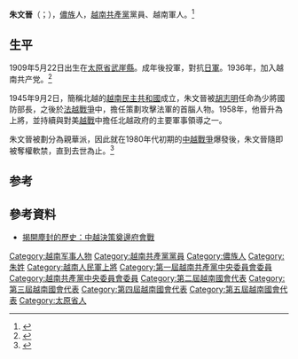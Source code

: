 '''朱文晉'''（{{lang-vi|'''Chu Văn Tấn'''}}；{{bd|1909年|5月22日|1984年||catIdx=C}}），[[儂族|儂族]]人，[[越南共產黨|越南共產黨]]黨員、越南軍人。<ref>{{cite news |title=Chu Văn Tấn - “Người anh cả của lực lượng du kích quân Việt Nam” |url=https://viettimes.vn/chu-van-tan-nguoi-anh-ca-cua-luc-luong-du-kich-quan-viet-nam-post90465.html |accessdate=2021-10-31 |work=Báo tin tức và phân tích chuyên sâu kinh tế, quốc tế, y tế |date=2018-09-27 |language=vi |archive-date=2020-12-05 |archive-url=https://web.archive.org/web/20201205101059/https://viettimes.vn/chu-van-tan-nguoi-anh-ca-cua-luc-luong-du-kich-quan-viet-nam-post90465.html |dead-url=no }}</ref>

== 生平 ==
1909年5月22日出生在[[太原省|太原省]][[武崖縣|武崖縣]]。成年後投軍，對抗[[日軍|日軍]]。1936年，加入越南共产党。<ref>{{cite news |title=Gặp người lái xe riêng của Tướng Chu Văn Tấn |url=https://tienphong.vn/gap-nguoi-lai-xe-rieng-cua-tuong-chu-van-tan-post1244410.tpo |accessdate=2021-10-31 |work=Báo điện tử Tiền Phong |date=2020-05-31 |language=vi |archive-date=2021-04-23 |archive-url=https://web.archive.org/web/20210423060049/https://tienphong.vn/gap-nguoi-lai-xe-rieng-cua-tuong-chu-van-tan-post1244410.tpo |dead-url=no }}</ref>

1945年9月2日，簡稱北越的[[越南民主共和國|越南民主共和國]]成立，朱文晉被[[胡志明|胡志明]]任命為少將國防部長，之後於[[法越戰爭|法越戰爭]]中，擔任策劃攻擊法軍的首腦人物。1958年，他晉升為上將，並持續與對美[[越戰|越戰]]中擔任北越政府的主要軍事領導之一。

朱文晉被劃分為親華派，因此就在1980年代初期的[[中越戰爭|中越戰爭]]爆發後，朱文晉隨即被奪權軟禁，直到去世為止。<ref>{{cite news |url=http://www.mod.gov.vn/wps/portal/!ut/p/b1/vZXZcqM4GIWfJQ9ALMzqS0AYAQbMvty4WG0wm4NtlqdvMpWZqp6ZTm66I12p6qg-nfP_kjbRJthEbfwsz_G97Nq4fl9H9GnP6RbL4xyQPJMCMsFBRAAaAI1aBeEqECQOkcwBAPYgrQIOudbOJAjAEV_t9zdBFdITHOQRivbpYksVlfF2jSj1sdTbDsTAceUBQ6DkS_PK32ImIwpIhuOCqB6f0jY8hs1Ux1yPq9VBAj2GeBY-G5vsaacQ4t0kUgJtx3pRZ4WQV0cfZCo1hozJT8XZvImIHmR5EqVHNCdvPIu2aqC57ZGKGYyi8rNIkeMOfvgEvxgc-Nkni3B69Ykg7Xk2Iankx_5PBF_mFH2KEJgPwWel-EvwiYdwFTC_PiS1cd6rtWVgp3D7tVpTqMxEMgwVeCiS7IaVJVXmmx6F0HWfvOg8cfo8qHHc5AetcyT9mT-gdelcL454hW3CXrszeog1aOhPsls7Vya-5VVvR3ZW-tiSgtElFi4AjenyO6bwGSuZT6noZhjbLU-1xkv-LjjhebaqdkKXpixNQ74iR9ePmr0XaaNb4wushrvcJiqMfBi0OFNGToOwYHupTK5teEQUOIfJ_SiAly8CEOj3AAB5squ5l5frYlWMCbTFnB3xbuCOi-vVCnevs63HuC5OCqg8eXAnTT8YoyOSk3NPjplnuTzHA0I89F8ByT8NlAy0B7LiKJRtmFugEt_tkPrtQGUTlUnzOqbNK3ilAUMDnCFpCtAESxIb75h2E-zMEXKBNeACCVGioyRq7-Nw9XteTrRzcM6GSjWq3Na0XTEXnHFRbb8ZGEhfMz0S0zht9hMMdUVDkGQsWWt6aTFgcR6PaYHRl1xJwQPK1fENxW2NkaHjE7dQDYqdns5KIdPcy8tGR12T_6ceP1988X86zpId6M8a9EccesYAqjWeej1opOvibcFFXHOuw6SBydDF8-xk6CMejnJI0_8KyHw3kPrjwH-1OPhmhy7524Fri5_rLln_Zy8J-8P7cyyKzpFsVH9JzDNfjcqjeTYy61BjYIrJjK2s_eTlO6_Ol2vm88aeFIV66_bTnQzU9sbfiPQigGnBORnXCvFNCsUbX8U85W9R7bstQOyj8fnDLBhJECcA7jGuuHbjxJanyuqlHuzbfikY_eSyakCu16h0nRDcvUM8pYKScJG_5T3Fb0lMHVQMz47rJ25uOQlE0aZv3Kd6oC20BP_MXHo2f88f2uuy5w!!/dl4/d5/L2dBISEvZ0FBIS9nQSEh/ |accessdate=2021-10-31 |title=Bộ trưởng Chu Văn Tấn (1945 - 1946)|work=CỔNG THÔNG TIN ĐIỆN TỬ BỘ QUỐC PHÒNG NƯỚC CỘNG HÒA XÃ HỘI CHỦ NGHĨA VIỆT NAM}}</ref>

==参考==
{{reflist}}
== 參考資料 ==
* [https://web.archive.org/web/20070516055559/http://hk.huaxia.com/js/gc/00197387.html 揭開塵封的歷史：中越決策奠邊府會戰]

{{DEFAULTSORT:Tấn, Chu Văn}}
[[Category:越南军事人物|Category:越南军事人物]]
[[Category:越南共產黨黨員|Category:越南共產黨黨員]]
[[Category:儂族人|Category:儂族人]]
[[Category:朱姓|Category:朱姓]]
[[Category:越南人民軍上將|Category:越南人民軍上將]]
[[Category:第一屆越南共產黨中央委員會委員|Category:第一屆越南共產黨中央委員會委員]]
[[Category:越南共產黨中央委員會委員|Category:越南共產黨中央委員會委員]]
[[Category:第二屆越南國會代表|Category:第二屆越南國會代表]]
[[Category:第三屆越南國會代表|Category:第三屆越南國會代表]]
[[Category:第四屆越南國會代表|Category:第四屆越南國會代表]]
[[Category:第五屆越南國會代表|Category:第五屆越南國會代表]]
[[Category:太原省人|Category:太原省人]]